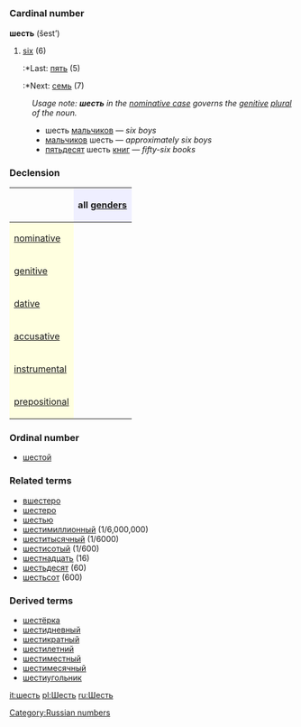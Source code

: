 =={{ru}}==
[[Category:Russian numbers]]
=== Cardinal number ===
'''шесть''' (šest’)

#[[six]] (6)
#:*Last: [[пять]] (5)
#:*Next: [[семь]] (7)

:''Usage note: '''''шесть''''' in the [[nominative case]] governs the [[genitive]] [[plural]] of the noun.''
:*шесть [[мальчик|мальчиков]] — ''six boys''
:*[[мальчик|мальчиков]] шесть — ''approximately six boys''
:*[[пятьдесят]] шесть [[книга|книг]] — ''fifty-six books''

===Declension===
{| border="1" cellpadding="4" cellspacing="0"
!
! style="background-color: #EFEFFF" align="center"|all [[gender]]s
|-
! style="background-color: #FFFFE0" align="left"|[[nominative case|nominative]]
| align="center"|{{Unicode|шесть}}
|-
! style="background-color: #FFFFE0" align="left"|[[genitive case|genitive]]
| align="center"|{{Unicode|шести́}}
|-
! style="background-color: #FFFFE0" align="left"|[[dative case|dative]]
| align="center"|{{Unicode|шести́}}
|-
! style="background-color: #FFFFE0" align="left"|[[accusative case|accusative]]
| align="center"|{{Unicode|шесть}}
|-
! style="background-color: #FFFFE0" align="left"|[[instrumental case|instrumental]]
| align="center"|{{Unicode|шестью́}}
|-
! style="background-color: #FFFFE0" align="left"|[[prepositional case|prepositional]]
| align="center"|{{Unicode|о шести́}}
|}

===Ordinal number===
*[[шестой]]

===Related terms===
*[[вшестеро]]
*[[шестеро]]
*[[шестью]]
*[[шестимиллионный]] (1/6,000,000)
*[[шеститысячный]] (1/6000)
*[[шестисотый]] (1/600)
*[[шестнадцать]] (16)
*[[шестьдесят]] (60)
*[[шестьсот]] (600)

===Derived terms===
*[[шестёрка]]
*[[шестидневный]]
*[[шестикратный]]
*[[шестилетний]]
*[[шестиместный]]
*[[шестимесячный]]
*[[шестиугольник]]

[[it:шесть]]
[[pl:Шесть]]
[[ru:Шесть]]